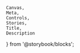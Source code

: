     Canvas,
    Meta,
    Controls,
    Stories,
    Title,
    Description
} from '@storybook/blocks';

<Meta of={spinnerStories} />

<Title of={spinnerStories} />
<Description of={spinnerStories} />

<Canvas of={spinnerStories.spinner} />
<Controls of={spinnerStories.spinner} />

# Usage Docs

<br />

## Sizing

The 64px spinner is a less commonly used size reserved for large negative empty space. Only one 64px spinner should be used on a single screen at one time.

The 32px spinner is a more commonly used size for negative empty space. No more than three 32px spinners should be used on a single screen at one time.

The 16px spinner is the most compact option for tight spaces such as grid cells and dense UI interfaces without much negative empty space.

Multiple 16px spinners can be used on a single screen at one time.

## Styling / Theme

Use the `default` appearance Color UI version for backgrounds with color (e.g. purple, blue).

Do not use the `accent` appearance on any colored backgrounds, instead use the `default` Color UI version.

See the `size` and `appearance` usage details for information on customizing the spinner size and guidance for which appearance to use.

## Accessibility

A low-motion/low-frame rate version of the spinner is also available. It can be activated by enabling `prefers-reduced-motion`.

When using colored backgrounds, confirm with your designer that a 3:1 contrast ration is met.

